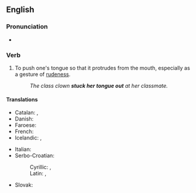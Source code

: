 ==English==

===Pronunciation===
* {{IPA|/stɪk wʌnz tʌŋ aʊt/|lang=en}}

===Verb===
{{head|en|verb}}

# To push one's tongue so that it protrudes from the mouth, especially as a gesture of [[rudeness]].
#: ''The class clown '''stuck her tongue out''' at her classmate.''

====Translations====
{{trans-top|to push one's tongue out}}
* Catalan: {{t+|ca|fer llengotes}}, {{t+|ca|llengotejar}}
* Danish: {{t|da|række tunge}}
* Faroese: {{t|fo|gálva}}
* French: {{t+|fr|tirer la langue}}
* Icelandic: {{t+|is|ulla}}, {{t+|is|reka út úr sér tunguna}}
{{trans-mid}}
* Italian: {{t|it|fare la linguaccia}}
* Serbo-Croatian:
*: Cyrillic: {{t|sh|исплазити језик|sc=Cyrl}}, {{t|sh|плазити језик|sc=Cyrl}}
*: Latin: {{t|sh|isplaziti jezik}}, {{t|sh|plaziti jezik}}
* Slovak: {{t|sk|zamľaskať}}
{{trans-bottom}}